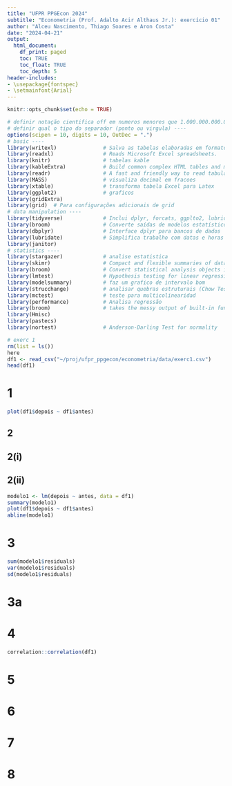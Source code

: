 ```yaml
---
title: "UFPR PPGEcon 2024"
subtitle: "Econometria (Prof. Adalto Acir Althaus Jr.): exercício 01"
author: "Alceu Nascimento, Thiago Soares e Aron Costa"
date: "2024-04-21"
output:
  html_document:
    df_print: paged
    toc: TRUE
    toc_float: TRUE
    toc_depth: 5
header-includes:
- \usepackage{fontspec}
- \setmainfont{Arial}
---
```


```r
knitr::opts_chunk$set(echo = TRUE)

# definir notação cientifica off em numeros menores que 1.000.000.000.000 ----
# definir qual o tipo do separador (ponto ou virgula) ----
options(scipen = 10, digits = 10, OutDec = ".")
# basic ----
library(writexl)               # Salva as tabelas elaboradas em formato .xls
library(readxl)                # Reads Microsoft Excel spreadsheets.
library(knitr)                 # tabelas kable
library(kableExtra)            # Build common complex HTML tables and manipulate table styles.
library(readr)                 # A fast and friendly way to read tabular data into R.
library(MASS)                  # visualiza decimal em fracoes
library(xtable)                # transforma tabela Excel para Latex
library(ggplot2)               # graficos
library(gridExtra)
library(grid)  # Para configurações adicionais de grid
# data manipulation ----
library(tidyverse)             # Inclui dplyr, forcats, ggplto2, lubridate, purrr, stringr, tibble, tidyr
library(broom)                 # Converte saídas de modelos estatísticos em tibbles
library(dbplyr)                # Interface dplyr para bancos de dados
library(lubridate)             # Simplifica trabalho com datas e horas
library(janitor)
# statistics ----
library(stargazer)             # analise estatistica
library(skimr)                 # Compact and flexible summaries of data, a frictionless, pipeable approach to dealing with summary statistic
library(broom)                 # Convert statistical analysis objects into tidy data frames.
library(lmtest)                # Hypothesis testing for linear regression models.
library(modelsummary)          # faz um grafico de intervalo bom
library(strucchange)           # analisar quebras estruturais (Chow Test)
library(mctest)                # teste para multicolinearidad
library(performance)           # Analisa regressão 
library(broom)                 # takes the messy output of built-in functions in R, such as lm, nls, or t.test, and turns them into tidy tibbles.
library(Hmisc)
library(pastecs)
library(nortest)               # Anderson-Darling Test for normality
```


```r
# exerc 1
rm(list = ls())
here
df1 <- read_csv("~/proj/ufpr_ppgecon/econometria/data/exerc1.csv")
head(df1)
```


# 1
```r
plot(df1$depois ~ df1$antes)
```


## 2

## 2(i)



## 2(ii)
```r
modelo1 <- lm(depois ~ antes, data = df1)
summary(modelo1)
plot(df1$depois ~ df1$antes)
abline(modelo1)
```


# 3
```r
sum(modelo1$residuals)
var(modelo1$residuals)
sd(modelo1$residuals)

```

# 3a

# 4
```r
correlation::correlation(df1)

```

# 5

# 6

# 7

# 8